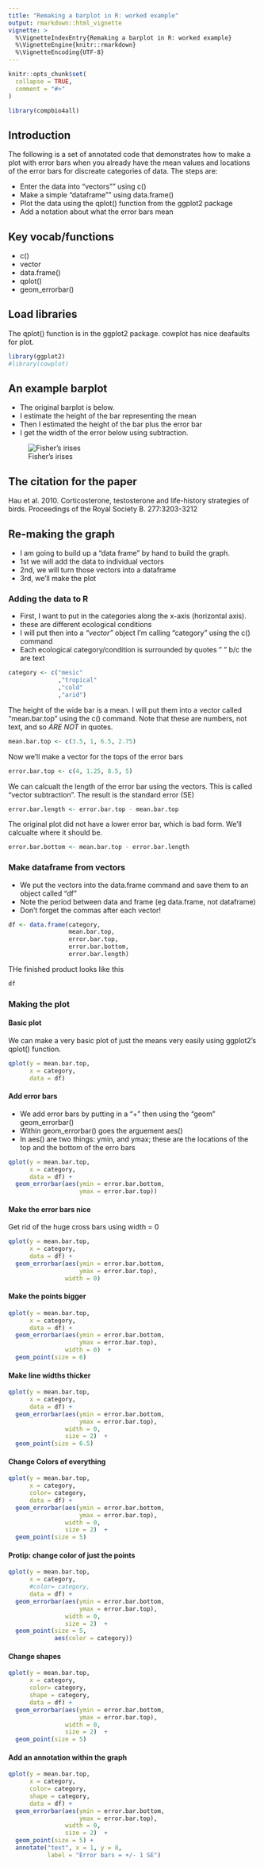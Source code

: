 ```yaml
---
title: "Remaking a barplot in R: worked example"
output: rmarkdown::html_vignette
vignette: >
  %\VignetteIndexEntry{Remaking a barplot in R: worked example}
  %\VignetteEngine{knitr::rmarkdown}
  %\VignetteEncoding{UTF-8}
---
```


```r
knitr::opts_chunk$set(
  collapse = TRUE,
  comment = "#>"
)
```

```r
library(compbio4all)
```


## Introduction

The following is a set of annotated code that demonstrates how to make a plot with error bars when you already have the mean values and locations of the error bars for discreate categories of data.   The steps are:

* Enter the data into "vectors"" using c()
* Make a simple "dataframe"" using data.frame()
* Plot the data using the qplot() function from the ggplot2 package
* Add a notation about what the error bars mean 

## Key vocab/functions

* c()
* vector
* data.frame()
* qplot()
* geom_errorbar()


## Load libraries

The qplot() function is in the ggplot2 package.  cowplot has nice deafaults for plot.
```r
library(ggplot2)
#library(cowplot)
```


## An example barplot

* The original barplot is below. 
* I estimate the height of the bar representing the mean
* Then I estimated the height of the bar plus the error bar
* I get the width of the error below using subtraction.

![Fisher's irises](bar_plot_example_cropped.png)

## The citation for the paper
Hau et al. 2010.  Corticosterone, testosterone and life-history strategies of birds.  Proceedings of the Royal Society B.  277:3203-3212


## Re-making the graph

* I am going to build up a "data frame" by hand to build the graph.  
* 1st we will add the data to individual vectors
* 2nd, we will turn those vectors into a dataframe
* 3rd, we'll make the plot


### Adding the data to R

* First, I want to put in the categories along the x-axis (horizontal axis).  
* these are different ecological conditions
* I will put then into a *"vector"* object I'm calling "category" using the c() command
* Each ecological category/condition is surrounded by quotes " " b/c the are text

```r

category <- c("mesic"
              ,"tropical"
              ,"cold"
              ,"arid")
```


The height of the wide bar is a mean.  I will put them into a vector called "mean.bar.top" using the c() command.  Note that these are numbers, not text, and so *ARE NOT* in quotes.
```r

mean.bar.top <- c(3.5, 1, 6.5, 2.75)

```


Now we'll make a vector for the tops of the error bars
```r

error.bar.top <- c(4, 1.25, 8.5, 5)

```

We can calcualt the length of the error bar using the vectors.  This is called "vector subtraction".  The result is the standard error (SE)
```r

error.bar.length <- error.bar.top - mean.bar.top

```


The original plot did not have a lower error bar, which is bad form.  We'll calcualte where it should be.

```r

error.bar.bottom <- mean.bar.top - error.bar.length

```


### Make dataframe from vectors

* We put the vectors into the data.frame command and save them to an object called "df"
* Note the period between data and frame (eg data.frame, not dataframe)
* Don't forget the commas after each vector!

```r

df <- data.frame(category,
                 mean.bar.top,
                 error.bar.top,
                 error.bar.bottom,
                 error.bar.length)

```

THe finished product looks like this
```r
df
```


### Making the plot


#### Basic plot
We can make a very basic plot of just the means very easily using ggplot2's qplot() function.

```r
qplot(y = mean.bar.top,
      x = category,
      data = df)
```


#### Add error bars

* We add error bars by putting in a "+" then using the "geom" geom_errorbar()
* Within geom_errorbar() goes the arguement aes()
* In aes() are two things: ymin, and ymax; these are the locations of the top and the bottom of the erro bars
```r

qplot(y = mean.bar.top,
      x = category,
      data = df) +
  geom_errorbar(aes(ymin = error.bar.bottom,
                    ymax = error.bar.top))

```


#### Make the error bars nice

Get rid of the huge cross bars using width = 0

```r
qplot(y = mean.bar.top,
      x = category,
      data = df) +
  geom_errorbar(aes(ymin = error.bar.bottom,
                    ymax = error.bar.top),
                width = 0)
```


#### Make the points bigger

```r

qplot(y = mean.bar.top,
      x = category,
      data = df) + 
  geom_errorbar(aes(ymin = error.bar.bottom,
                    ymax = error.bar.top),
                width = 0)  +
  geom_point(size = 6)

```


#### Make line widths thicker

```r
qplot(y = mean.bar.top,
      x = category,
      data = df) + 
  geom_errorbar(aes(ymin = error.bar.bottom,
                    ymax = error.bar.top),
                width = 0,
                size = 2)  +
  geom_point(size = 6.5)
```



#### Change Colors of everything

```r

qplot(y = mean.bar.top,
      x = category,
      color= category,
      data = df) + 
  geom_errorbar(aes(ymin = error.bar.bottom,
                    ymax = error.bar.top),
                width = 0,
                size = 2)  +
  geom_point(size = 5)

```


#### Protip: change color of just the points

```r
qplot(y = mean.bar.top,
      x = category,
      #color= category,
      data = df) + 
  geom_errorbar(aes(ymin = error.bar.bottom,
                    ymax = error.bar.top),
                width = 0,
                size = 2)  +
  geom_point(size = 5,
             aes(color = category))
```


#### Change shapes

```r
qplot(y = mean.bar.top,
      x = category,
      color= category,
      shape = category,
      data = df) + 
  geom_errorbar(aes(ymin = error.bar.bottom,
                    ymax = error.bar.top),
                width = 0,
                size = 2)  +
  geom_point(size = 5)

```


#### Add an annotation within the graph 

```r

qplot(y = mean.bar.top,
      x = category,
      color= category,
      shape = category,
      data = df) + 
  geom_errorbar(aes(ymin = error.bar.bottom,
                    ymax = error.bar.top),
                width = 0,
                size = 2)  +
  geom_point(size = 5) +
  annotate("text", x = 1, y = 8, 
           label = "Error bars = +/- 1 SE")


```



